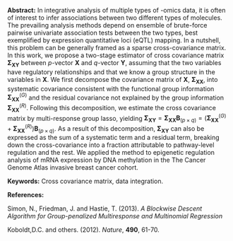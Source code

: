 <span>**Abstract:**</span> In integrative analysis of multiple types of
-omics data, it is often of interest to infer associations between two
different types of molecules. The prevailing analysis methods depend on
ensemble of brute-force pairwise univariate association tests between
the two types, best exemplified by expression quantitative loci (eQTL)
mapping. In a nutshell, this problem can be generally framed as a sparse
cross-covariance matrix. In this work, we propose a two-stage estimator
of cross covariance matrix ${\mathbf{\Sigma_{XY}}}$ between $p$-vector
${\mathbf{X}}$ and $q$-vector ${\mathbf{Y}}$, assuming that the two
variables have regulatory relationships and that we know a group
structure in the variables in ${\mathbf{X}}$. We first decompose the
covariance matrix of ${\mathbf{X}}$, ${\mathbf{\Sigma_{XX}}}$, into
systematic covariance consistent with the functional group information
${\mathbf{\Sigma_{XX}}}^{(G)}$ and the residual covariance not explained
by the group information ${\mathbf{\Sigma_{XX}}}^{(R)}$. Following this
decomposition, we estimate the cross covariance matrix by multi-response
group lasso, yielding
${\mathbf{\Sigma_{XY}}}= {\mathbf{\Sigma_{XX}}}{\mathbf{B}}_{(p \times q)} = ({\mathbf{\Sigma_{XX}}}^{(G)} + {\mathbf{\Sigma_{XX}}}^{(R)}) {\mathbf{B}}_{(p \times q)}$.
As a result of this decomposition, ${\mathbf{\Sigma_{XY}}}$ can also be
expressed as the sum of a systematic term and a residual term, breaking
down the cross-covariance into a fraction attributable to pathway-level
regulation and the rest. We applied the method to epigenetic regulation
analysis of mRNA expression by DNA methylation in the The Cancer Genome
Atlas invasive breast cancer cohort.

<span>**Keywords:**</span> Cross covariance matrix, data integration.

<span>**References:**</span>

Simon, N., Friedman, J. and Hastie, T. (2013). *A Blockwise Descent
Algorithm for Group-penalized Multiresponse and Multinomial Regression*

Koboldt,D.C. and others. (2012). *Nature*, **490**, 61-70.
